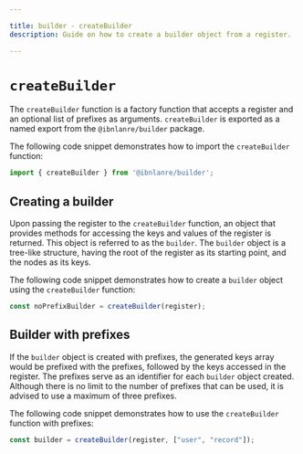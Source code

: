 ```yaml
---

title: builder - createBuilder
description: Guide on how to create a builder object from a register.

---
```


# `createBuilder`

The `createBuilder` function is a factory function that accepts a register and an optional list of prefixes as arguments. `createBuilder` is exported as a named export from the `@ibnlanre/builder` package.

The following code snippet demonstrates how to import the `createBuilder` function:

```typescript copy
import { createBuilder } from '@ibnlanre/builder';
```

## Creating a builder

Upon passing the register to the `createBuilder` function, an object that provides methods for accessing the keys and values of the register is returned. This object is referred to as the `builder`. The `builder` object is a tree-like structure, having the root of the register as its starting point, and the nodes as its keys. 

The following code snippet demonstrates how to create a `builder` object using the `createBuilder` function:

```typescript copy
const noPrefixBuilder = createBuilder(register);
```

## Builder with prefixes

If the `builder` object is created with prefixes, the generated keys array would be prefixed with the prefixes, followed by the keys accessed in the register. The prefixes serve as an identifier for each `builder` object created. Although there is no limit to the number of prefixes that can be used, it is advised to use a maximum of three prefixes.

The following code snippet demonstrates how to use the `createBuilder` function with prefixes:

```typescript copy
const builder = createBuilder(register, ["user", "record"]);
```
